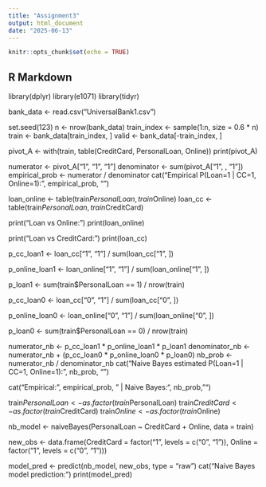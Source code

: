 ```yaml
---
title: "Assignment3"
output: html_document
date: "2025-06-13"
---
```


```r
knitr::opts_chunk$set(echo = TRUE)
```

## R Markdown

library(dplyr)
library(e1071)
library(tidyr)

bank_data <- read.csv("UniversalBank1.csv")



set.seed(123)
n <- nrow(bank_data)
train_index <- sample(1:n, size = 0.6 * n)
train <- bank_data[train_index, ]
valid <- bank_data[-train_index, ]

pivot_A <- with(train, table(CreditCard, PersonalLoan, Online))
print(pivot_A)



numerator <- pivot_A["1", "1", "1"]
denominator <- sum(pivot_A["1", , "1"])
empirical_prob <- numerator / denominator
cat("Empirical P(Loan=1 | CC=1, Online=1):", empirical_prob, "\n")

loan_online <- table(train$PersonalLoan, train$Online)
loan_cc <- table(train$PersonalLoan, train$CreditCard)

print("Loan vs Online:")
print(loan_online)

print("Loan vs CreditCard:")
print(loan_cc)


p_cc_loan1 <- loan_cc["1", "1"] / sum(loan_cc["1", ])

p_online_loan1 <- loan_online["1", "1"] / sum(loan_online["1", ])

p_loan1 <- sum(train$PersonalLoan == 1) / nrow(train)

p_cc_loan0 <- loan_cc["0", "1"] / sum(loan_cc["0", ])

p_online_loan0 <- loan_online["0", "1"] / sum(loan_online["0", ])

p_loan0 <- sum(train$PersonalLoan == 0) / nrow(train)


numerator_nb <- p_cc_loan1 * p_online_loan1 * p_loan1
denominator_nb <- numerator_nb + (p_cc_loan0 * p_online_loan0 * p_loan0)
nb_prob <- numerator_nb / denominator_nb
cat("Naive Bayes estimated P(Loan=1 | CC=1, Online=1):", nb_prob, "\n")


cat("Empirical:", empirical_prob, " | Naive Bayes:", nb_prob, "\n")


train$PersonalLoan <- as.factor(train$PersonalLoan)
train$CreditCard <- as.factor(train$CreditCard)
train$Online <- as.factor(train$Online)

nb_model <- naiveBayes(PersonalLoan ~ CreditCard + Online, data = train)


new_obs <- data.frame(CreditCard = factor("1", levels = c("0", "1")),
                      Online = factor("1", levels = c("0", "1")))

model_pred <- predict(nb_model, new_obs, type = "raw")
cat("Naive Bayes model prediction:\n")
print(model_pred)
